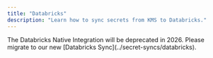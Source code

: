 ```yaml
---
title: "Databricks"
description: "Learn how to sync secrets from KMS to Databricks."
---
```


<Note>
    The Databricks Native Integration will be deprecated in 2026. Please migrate to our new [Databricks Sync](../secret-syncs/databricks).
</Note>